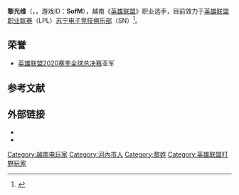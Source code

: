 {{NoteTA
|G1=Games
|G2=LOL
}}

{{Infobox video game player
| ID            = SofM
| name          = 黎光维
| image         = SofM.jpg
| caption       = 
| status        = 活跃
| birth_date    = {{birth date and age|1998|02|05}}
| birth_place   = [[河内市|河内市]][[纸桥郡|纸桥郡]]
| nationality   = {{VET}}
| games         = 《[[英雄联盟|英雄联盟]]》
| role          = 打野
| league = [[英雄联盟职业联赛|英雄联盟职业联赛]]（LPL）
| coach = 
| earnings = 
| nickname = 骚芬，首富<ref>{{Cite web|url=https://ol.3dmgame.com/gl/105785.html|title=lolsofm越南首富|work=3dmgame|date=2020-08-26|accessdate=2020-11-01|archive-date=2020-11-08|archive-url=https://web.archive.org/web/20201108213932/https://ol.3dmgame.com/gl/105785.html|dead-url=no}}</ref>
| website = 
| years1 = 2012年7月-2013年1月
| team1 = GameTV
| years2 = 2013年2月-2016年4月
| team2 = Full Louis
| years3 = 2016年5月-2019年5月
| team3 = [[Snake_Esports|Snake Esports]]
| years4 = 2019年5月-2019年11月
| team4 = [[LNG_Esports|LNG Esports]]
| years5 = 2019年12月-2021年11月
| team5 = [[Suning|Suning]]
| years6 =2021年11月 
| team6 =[[Weibo_Gaming|Weibo Gaming]] 
}}

'''黎光维'''（{{lang-vi|Lê Quang Duy}}，{{bd|1998年|2月5日}}，游戏ID：'''SofM'''），越南《[[英雄联盟|英雄联盟]]》职业选手，目前效力于[[英雄联盟职业联赛|英雄联盟职业联赛]]（LPL）[[苏宁电子竞技俱乐部|苏宁电子竞技俱乐部]]（SN）<ref name=":9">{{cite web|url=https://doanhnhanvn.vn/sofm-la-ai-sofm-vao-chung-ket-lmht-the-gioi-22288.html|title=SofM làm rạng danh cộng đồng game thủ Việt, lần đầu tiên góp mặt trong trận Chung kết LMHT thế giới|author=Thanh Thùy|4=|date=2020-10-27|website=Doanh Nhân Việt Nam|language=vi|accessdate=2020-11-02|archive-date=2020-11-20|archive-url=https://web.archive.org/web/20201120093103/https://doanhnhanvn.vn/sofm-la-ai-sofm-vao-chung-ket-lmht-the-gioi-22288.html|dead-url=no}}</ref>。

==荣誉==
* [[英雄联盟2020赛季全球总决赛|英雄联盟2020赛季全球总决赛]]亚军

==参考文献==
{{reflist|30em}}

==外部链接==
* {{sinaweibo|u/6178143857|SofM丶SN}}
* {{Facebook|id=sofm.lmht}}

[[Category:越南电玩家|Category:越南电玩家]]
[[Category:河內市人|Category:河內市人]]
[[Category:黎姓|Category:黎姓]]
[[Category:英雄联盟打野玩家|Category:英雄联盟打野玩家]]